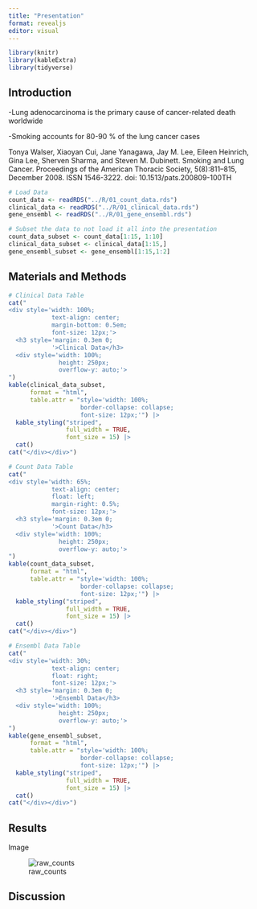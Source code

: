 ---
title: "Presentation"
format: revealjs
editor: visual
---

```{r}
library(knitr)
library(kableExtra)
library(tidyverse)

```

## Introduction

-Lung adenocarcinoma is the primary cause of cancer-related death worldwide

-Smoking accounts for 80-90 % of the lung cancer cases

::: footer
Tonya Walser, Xiaoyan Cui, Jane Yanagawa, Jay M. Lee, Eileen Heinrich, Gina Lee, Sherven Sharma, and Steven M. Dubinett. Smoking and Lung Cancer. Proceedings of the American Thoracic Society, 5(8):811–815, December 2008. ISSN 1546-3222. doi: 10.1513/pats.200809-100TH
:::

```{r}


# Load Data
count_data <- readRDS("../R/01_count_data.rds") 
clinical_data <- readRDS("../R/01_clinical_data.rds") 
gene_ensembl <- readRDS("../R/01_gene_ensembl.rds")

# Subset the data to not load it all into the presentation
count_data_subset <- count_data[1:15, 1:10]
clinical_data_subset <- clinical_data[1:15,]
gene_ensembl_subset <- gene_ensembl[1:15,1:2]

```

## Materials and Methods

```{r, results='asis'}
# Clinical Data Table
cat("
<div style='width: 100%; 
            text-align: center; 
            margin-bottom: 0.5em; 
            font-size: 12px;'>
  <h3 style='margin: 0.3em 0;
            '>Clinical Data</h3>
  <div style='width: 100%; 
              height: 250px; 
              overflow-y: auto;'>
")
kable(clinical_data_subset, 
      format = "html", 
      table.attr = "style='width: 100%; 
                    border-collapse: collapse; 
                    font-size: 12px;'") |>
  kable_styling("striped", 
                full_width = TRUE, 
                font_size = 15) |>
  cat()
cat("</div></div>")

# Count Data Table
cat("
<div style='width: 65%; 
            text-align: center; 
            float: left; 
            margin-right: 0.5%; 
            font-size: 12px;'>
  <h3 style='margin: 0.3em 0;
            '>Count Data</h3>
  <div style='width: 100%; 
              height: 250px; 
              overflow-y: auto;'>
")
kable(count_data_subset, 
      format = "html", 
      table.attr = "style='width: 100%; 
                    border-collapse: collapse; 
                    font-size: 12px;'") |>
  kable_styling("striped", 
                full_width = TRUE, 
                font_size = 15) |>
  cat()
cat("</div></div>")

# Ensembl Data Table
cat("
<div style='width: 30%; 
            text-align: center; 
            float: right; 
            font-size: 12px;'>
  <h3 style='margin: 0.3em 0;
            '>Ensembl Data</h3>
  <div style='width: 100%; 
              height: 250px; 
              overflow-y: auto;'>
")
kable(gene_ensembl_subset, 
      format = "html", 
      table.attr = "style='width: 100%; 
                    border-collapse: collapse; 
                    font-size: 12px;'") |>
  kable_styling("striped", 
                full_width = TRUE, 
                font_size = 15) |>
  cat()
cat("</div></div>")
```

## Results

Image

![raw_counts](../results/04_age_histogram.png)

## Discussion

